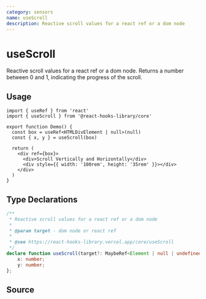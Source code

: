 ```yaml
---
category: sensors
name: useScroll
description: Reactive scroll values for a react ref or a dom node
---
```



<Playground>
  <Demo />
</Playground>

# useScroll

Reactive scroll values for a react ref or a dom node.
Returns a number between 0 and 1, indicating the progress of the scroll.

## Usage

```tsx
import { useRef } from 'react'
import { useScroll } from '@react-hooks-library/core'

export function Demo() {
  const box = useRef<HTMLDivElement | null>(null)
  const { x, y } = useScroll(box)

  return (
    <div ref={box}>
      <div>Scroll Vertically and Horizontally</div>
      <div style={{ width: '100rem', height: '35rem' }}></div>
    </div>
  )
}
```

## Type Declarations

```typescript
/**
 * Reactive scroll values for a react ref or a dom node
 *
 * @param target - dom node or react ref
 *
 * @see https://react-hooks-library.vercel.app/core/useScroll
 */
declare function useScroll(target?: MaybeRef<Element | null | undefined>): {
    x: number;
    y: number;
};
```

## Source

<Source name="useScroll" pkg="core" />
